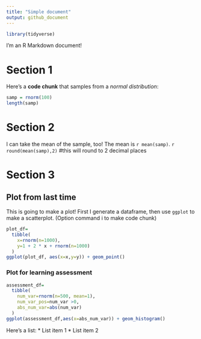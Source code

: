 ```yaml
---
title: "Simple document"
output: github_document
---
```

```r
library(tidyverse)
```


I'm an R Markdown document! 

# Section 1

Here's a **code chunk** that samples from 
a _normal distribution_:

```r
samp = rnorm(100)
length(samp)
```

# Section 2

I can take the mean of the sample, too!
The mean is `r mean(samp)`.
`r round(mean(samp),2)` #this will round to 2 decimal places

# Section 3

## Plot from last time

This is going to make a plot! First I generate a dataframe, then use `ggplot` to make a scatterplot.
(Option command i to make code chunk)

```r
plot_df=
  tibble(
    x=rnorm(n=1000),
    y=1 + 2 * x + rnorm(n=1000)
  )
ggplot(plot_df, aes(x=x,y=y)) + geom_point()
```


### Plot for learning assessment

```r
assessment_df=
  tibble(
    num_var=rnorm(n=500, mean=1),
    num_var_pos=num_var >0,
    abs_num_var=abs(num_var)
  )
ggplot(assessment_df,aes(x=abs_num_var)) + geom_histogram()
```

Here's a list:
* List item 1
* List item 2